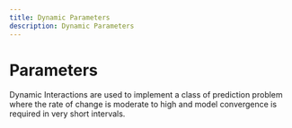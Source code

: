 ```yaml
---
title: Dynamic Parameters
description: Dynamic Parameters
---
```


# Parameters

Dynamic Interactions are used to implement a class of prediction problem where the rate of change is moderate to high and model convergence is required in very short intervals.

